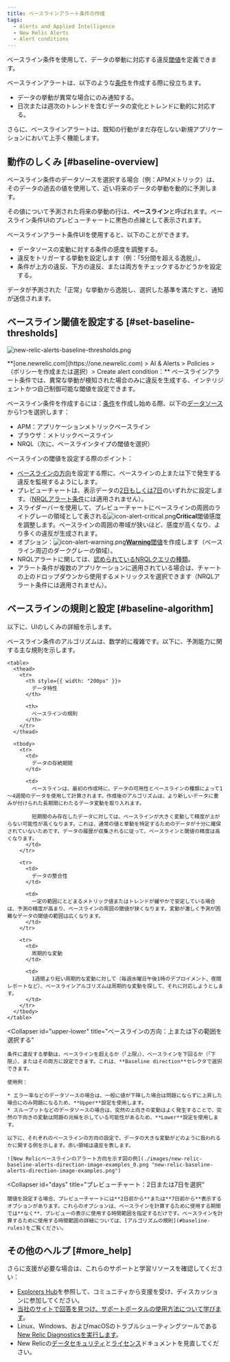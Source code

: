 ```yaml
---
title: ベースラインアラート条件の作成
tags:
  - Alerts and Applied Intelligence
  - New Relic Alerts
  - Alert conditions
---
```


ベースライン条件を使用して、データの挙動に対応する違反[閾値](/docs/using-new-relic/welcome-new-relic/get-started/glossary#alert-threshold)を定義できます。

ベースラインアラートは、以下のような[条件](/docs/using-new-relic/welcome-new-relic/get-started/glossary#alert-condition)を作成する際に役立ちます。

* データの挙動が異常な場合にのみ通知する。
* 日次または週次のトレンドを含むデータの変化とトレンドに動的に対応する。

さらに、ベースラインアラートは、既知の行動がまだ存在しない新規アプリケーションにおいて上手く機能します。

## 動作のしくみ [#baseline-overview]

ベースライン条件のデータソースを選択する場合（例：APMメトリック）は、そのデータの過去の値を使用して、近い将来のデータの挙動を動的に予測します。

その値について予測された将来の挙動の行は、**ベースライン**と呼ばれます。ベースライン条件UIのプレビューチャートに黒色の点線として表示されます。

ベースラインアラート条件UIを使用すると、以下のことができます。

* データソースの変動に対する条件の感度を調整する。
* 違反をトリガーする挙動を設定します（例：「5分間を超える逸脱」）。
* 条件が上方の違反、下方の違反、または両方をチェックするかどうかを設定する。

データが予測された「正常」な挙動から逸脱し、選択した基準を満たすと、通知が送信されます。

## ベースライン閾値を設定する [#set-baseline-thresholds]

![new-relic-alerts-baseline-thresholds.png](./images/new-relic-alerts-baseline-thresholds.png "new-relic-alerts-baseline-thresholds.png")

<figcaption>
  **[one.newrelic.com](https://one.newrelic.com) > AI & Alerts > Policies > （ポリシーを作成または選択）> Create alert condition：** ベースラインアラート条件では、異常な挙動が検知された場合のみに違反を生成する、インテリジェントかつ自己制御可能な閾値を設定できます。
</figcaption>

ベースライン条件を作成するには：[条件](/docs/alerts/new-relic-alerts/defining-conditions/define-alert-conditions#create-condition)を作成し始める際、以下の[データソース](#availability)から1つを選択します：

* APM：アプリケーションメトリックベースライン
* ブラウザ：メトリックベースライン
* NRQL（次に、ベースラインタイプの閾値を選択）

ベースラインの閾値を設定する際のポイント：

* [ベースラインの方向](#upper-lower)を設定する際に、ベースラインの上または下で発生する違反を監視するようにします。
* プレビューチャートは、表示データの[2日もしくは7日](#days)のいずれかに設定します。（[NRQLアラート条件](/docs/alerts/new-relic-alerts/defining-conditions/create-alert-conditions-nrql-queries)には適用されません）。
* スライダーバーを使用して、プレビューチャートにベースラインの周囲のライトグレーの領域として表される![icon-alert-critical.png](./images/icon-alert-critical.png "Alerts v3：重要アラートアイコン")**Critical**閾値感度を調整します。ベースラインの周囲の帯域が狭いほど、感度が高くなり、より多くの違反が生成されます。
* オプション：![icon-alert-warning.png](./images/icon-alert-warning.png "Alerts v3：警告アラートアイコン")[**Warning**閾値](/docs/alerts/new-relic-alerts/defining-conditions/set-thresholds-alert-condition#threshold-levels)を作成します（ベースライン周辺のダークグレーの領域）。
* NRQLアラートに関しては、[認められているNRQLクエリの種類](/docs/alerts/new-relic-alerts/defining-conditions/create-alert-conditions-nrql-queries#threshold-types)。
* アラート条件が複数のアプリケーションに適用されている場合は、チャートの上のドロップダウンから使用するメトリックスを選択できます（NRQLアラート条件には適用されません）。

## ベースラインの規則と設定 [#baseline-algorithm]

以下に、UIのしくみの詳細を示します。

<CollapserGroup>
  <Collapser
    id="baseline-rules"
    title="ベースラインの作成に関する規則"
  >
    ベースライン条件のアルゴリズムは、数学的に複雑です。以下に、予測能力に関する主な規則を示します。

    <table>
      <thead>
        <tr>
          <th style={{ width: "200px" }}>
            データ特性
          </th>

          <th>
            ベースラインの規則
          </th>
        </tr>
      </thead>

      <tbody>
        <tr>
          <td>
            データの存続期間
          </td>

          <td>
            ベースラインは、最初の作成時に、データの可用性とベースラインの種類によって1～4週間のデータを使用して計算されます。作成後のアルゴリズムは、より新しいデータに重みが付けられた長期間にわたるデータ変動を取り入れます。

            短期間のみ存在したデータに対しては、ベースラインが大きく変動して精度が上がらない可能性が高くなります。これは、通常の値と挙動を特定するためのデータが十分に確保されていないためです。データの履歴が収集されるに従って、ベースラインと閾値の精度は高くなります。
          </td>
        </tr>

        <tr>
          <td>
            データの整合性
          </td>

          <td>
            一定の範囲にとどまるメトリック値またはトレンドが緩やかで安定している場合は、予測の精度が高まり、ベースラインの周囲の閾値が狭くなります。変動が激しく予測が困難なデータの閾値の範囲は広くなります。
          </td>
        </tr>

        <tr>
          <td>
            周期的な変動
          </td>

          <td>
            1週間より短い周期的な変動に対して（毎週水曜日午後1時のデプロイメント、夜間レポートなど）、ベースラインアルゴリズムは周期的な変動を探して、それに対応しようとします。
          </td>
        </tr>
      </tbody>
    </table>
  </Collapser>

  <Collapser
    id="upper-lower"
    title="ベースラインの方向：上または下の範囲を選択する"
  >
    条件に違反する挙動は、ベースラインを超えるか（「上限」）、ベースラインを下回るか（「下限」）、またはその両方に設定できます。これは、**Baseline direction**セレクタで選択できます。

    使用例：

    * エラー率などのデータソースの場合は、一般に値が下降した場合は問題にならずに上昇した場合にのみ問題になるため、**Upper**設定を使用します。
    * スループットなどのデータソースの場合は、突然の上向きの変動はよく発生することで、突然の下向きの変動は問題の兆候を示している可能性があるため、**Lower**設定を使用します。

    以下に、それぞれのベースラインの方向の設定で、データの大きな変動がどのように扱われるかに関する例を示します。赤い領域は違反を表します。

    ![New Relicベースラインのアラート方向を示す図の例](./images/new-relic-baseline-alerts-direction-image-examples_0.png "new-relic-baseline-alerts-direction-image-examples.png")
  </Collapser>

  <Collapser
    id="days"
    title="プレビューチャート：2日または7日を選択"
  >
    閾値を設定する場合、プレビューチャートには**2日前から**または**7日前から**表示するオプションがあります。これらのオプションは、ベースラインを計算するために使用する期間では**なく**、プレビューの表示に使用する時間範囲を指定するだけです。ベースラインを計算するために使用する時間範囲の詳細については、[アルゴリズムの規則](#baseline-rules)をご覧ください。
  </Collapser>
</CollapserGroup>

## その他のヘルプ [#more_help]

さらに支援が必要な場合は、これらのサポートと学習リソースを確認してください：

* [Explorers Hub](https://discuss.newrelic.com/)を参照して、コミュニティから支援を受け、ディスカッションに参加してください。
* [当社のサイトで回答を見つけ、サポートポータルの使用方法について学びます](/docs/using-new-relic/welcome-new-relic/get-started/find-help-use-support-portal)。
* Linux、Windows、およびmacOSのトラブルシューティングツールである[New Relic Diagnosticsを実行します](/docs/using-new-relic/cross-product-functions/troubleshooting/new-relic-diagnostics)。
* New Relicの[データセキュリティ](/docs/security)と[ライセンス](/docs/licenses)ドキュメントを見直してください。
